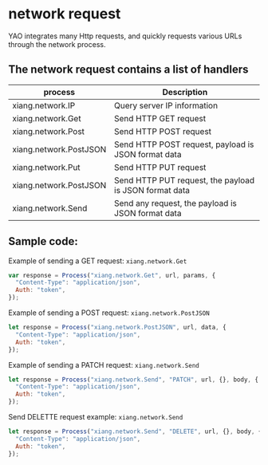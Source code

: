 # network request

YAO integrates many Http requests, and quickly requests various URLs through the network process.

## The network request contains a list of handlers

| process                | Description                                            |
| ---------------------- | ------------------------------------------------------ |
| xiang.network.IP       | Query server IP information                            |
| xiang.network.Get      | Send HTTP GET request                                  |
| xiang.network.Post     | Send HTTP POST request                                 |
| xiang.network.PostJSON | Send HTTP POST request, payload is JSON format data    |
| xiang.network.Put      | Send HTTP PUT request                                  |
| xiang.network.PostJSON | Send HTTP PUT request, the payload is JSON format data |
| xiang.network.Send     | Send any request, the payload is JSON format data      |

## Sample code:

Example of sending a GET request: `xiang.network.Get`

```javascript
var response = Process("xiang.network.Get", url, params, {
  "Content-Type": "application/json",
  Auth: "token",
});
```

Example of sending a POST request: `xiang.network.PostJSON`

```javascript
let response = Process("xiang.network.PostJSON", url, data, {
  "Content-Type": "application/json",
  Auth: "token",
});
```

Example of sending a PATCH request: `xiang.network.Send`

```javascript
let response = Process("xiang.network.Send", "PATCH", url, {}, body, {
  "Content-Type": "application/json",
  Auth: "token",
});
```

Send DELETTE request example: `xiang.network.Send`

```javascript
let response = Process("xiang.network.Send", "DELETE", url, {}, body, {
  "Content-Type": "application/json",
  Auth: "token",
});
```

<Div style={{ display: "flex", justifyContent: "space-between" }}>
  <Link type="prev" title="Data Model" link="Manual/Process/Data Model"></Link>
  <Link
    type="next"
    title="File Operations"
    link="Manual/Process/File Operations"
  ></Link>
</Div>
